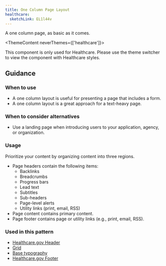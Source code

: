 ```yaml
---
title: One Column Page Layout
healthcare:
  sketchLink: EL1l44v
---
```


A one column page, as basic as it comes.


<ThemeContent neverThemes={['healthcare']}>
  <Alert variation="error">
    <p class="ds-c-alert__text">
      This component is only used for Healthcare. Please use the theme switcher to view the
      component with Healthcare styles.
    </p>
  </Alert>
</ThemeContent>

<StorybookExample
  componentName="one-col-page-layout"
  storyId="patterns-one-column-page-layout--one-column-page-layout"
/>

## Guidance

### When to use

- A one column layout is useful for presenting a page that includes a form.
- A one column layout is a great approach for a text-heavy page.

### When to consider alternatives

- Use a landing page when introducing users to your application, agency, or organization.

### Usage

Prioritize your content by organizing content into three regions.

- Page headers contain the following items:
  - Backlinks
  - Breadcrumbs
  - Progress bars
  - Lead text
  - Subtitles
  - Sub-headers
  - Page-level alerts
  - Utility links (print, email, RSS)
- Page content contains primary content.
- Page footer contains page or utility links (e.g., print, email, RSS).

### Used in this pattern

- [Healthcare.gov Header](/components/header/healthcare-header/)
- [Grid](/foundation/layout-grid/layout-grid/)
- [Base typography](/foundation/typography/body/)
- [Healthcare.gov Footer](/components/footer/healthcare-footer/)
